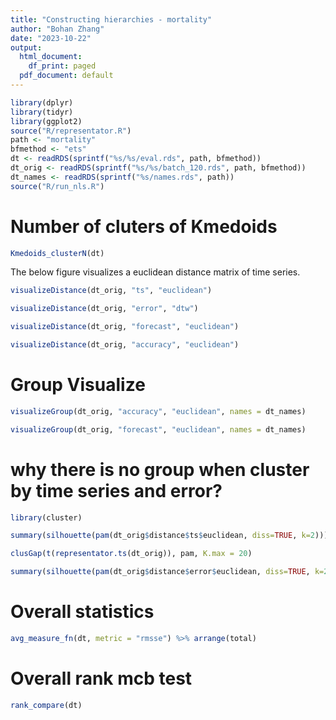 ```yaml
---
title: "Constructing hierarchies - mortality"
author: "Bohan Zhang"
date: "2023-10-22"
output:
  html_document:
    df_print: paged
  pdf_document: default
---
```


```r
library(dplyr)
library(tidyr)
library(ggplot2)
source("R/representator.R")
path <- "mortality"
bfmethod <- "ets"
dt <- readRDS(sprintf("%s/%s/eval.rds", path, bfmethod))
dt_orig <- readRDS(sprintf("%s/%s/batch_120.rds", path, bfmethod))
dt_names <- readRDS(sprintf("%s/names.rds", path))
source("R/run_nls.R")
```

# Number of cluters of Kmedoids 

```r
Kmedoids_clusterN(dt)
```

The below figure visualizes a euclidean distance matrix of time series.

```r
visualizeDistance(dt_orig, "ts", "euclidean")
```

```r
visualizeDistance(dt_orig, "error", "dtw")
```

```r
visualizeDistance(dt_orig, "forecast", "euclidean")
```

```r
visualizeDistance(dt_orig, "accuracy", "euclidean")
```
# Group Visualize

```r
visualizeGroup(dt_orig, "accuracy", "euclidean", names = dt_names)
```

```r
visualizeGroup(dt_orig, "forecast", "euclidean", names = dt_names)
```


# why there is no group when cluster by time series and error?

```r
library(cluster)
```

```r
summary(silhouette(pam(dt_orig$distance$ts$euclidean, diss=TRUE, k=2)))
```
```r
clusGap(t(representator.ts(dt_orig)), pam, K.max = 20)
```

```r
summary(silhouette(pam(dt_orig$distance$error$euclidean, diss=TRUE, k=2)))
```


# Overall statistics

```r
avg_measure_fn(dt, metric = "rmsse") %>% arrange(total)
```

# Overall rank mcb test

```r
rank_compare(dt)
```



